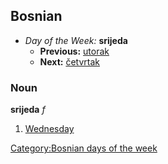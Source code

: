 ==Bosnian==
*''Day of the Week:'' '''srijeda'''
**'''Previous:''' [[utorak]]
**'''Next:''' [[četvrtak]]
===Noun===
'''srijeda''' ''f''
#[[Wednesday]]
[[Category:Bosnian days of the week]]
